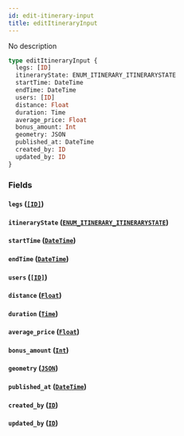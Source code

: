 ```yaml
---
id: edit-itinerary-input
title: editItineraryInput
---
```


No description

```graphql
type editItineraryInput {
  legs: [ID]
  itineraryState: ENUM_ITINERARY_ITINERARYSTATE
  startTime: DateTime
  endTime: DateTime
  users: [ID]
  distance: Float
  duration: Time
  average_price: Float
  bonus_amount: Int
  geometry: JSON
  published_at: DateTime
  created_by: ID
  updated_by: ID
}
```

### Fields

#### `legs` ([`[ID]`](/v1/scalars/id))

#### `itineraryState` ([`ENUM_ITINERARY_ITINERARYSTATE`](/v1/enums/enum-itinerary-itinerarystate))

#### `startTime` ([`DateTime`](/v1/scalars/date-time))

#### `endTime` ([`DateTime`](/v1/scalars/date-time))

#### `users` ([`[ID]`](/v1/scalars/id))

#### `distance` ([`Float`](/v1/scalars/float))

#### `duration` ([`Time`](/v1/scalars/time))

#### `average_price` ([`Float`](/v1/scalars/float))

#### `bonus_amount` ([`Int`](/v1/scalars/int))

#### `geometry` ([`JSON`](/v1/scalars/json))

#### `published_at` ([`DateTime`](/v1/scalars/date-time))

#### `created_by` ([`ID`](/v1/scalars/id))

#### `updated_by` ([`ID`](/v1/scalars/id))
